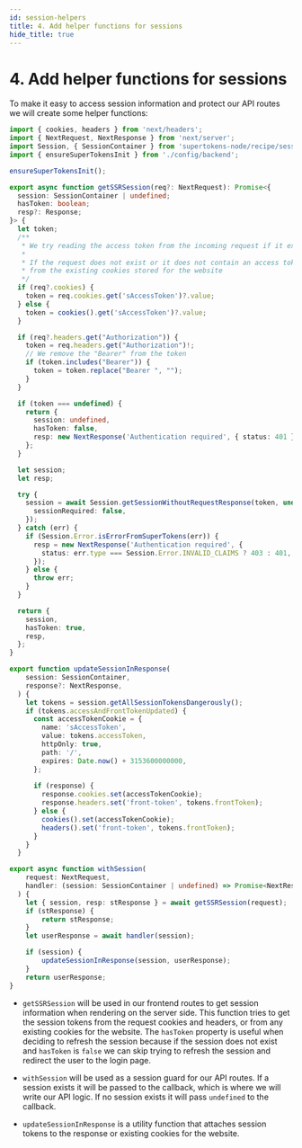 ```yaml
---
id: session-helpers
title: 4. Add helper functions for sessions
hide_title: true
---
```


<!-- COPY DOCS -->
<!-- ./thirdpartyemailpassword/nextjs/app-directory/session-helpers.mdx -->

# 4. Add helper functions for sessions

To make it easy to access session information and protect our API routes we will create some helper functions:

```ts title="app/sessionUtils.ts"
import { cookies, headers } from 'next/headers';
import { NextRequest, NextResponse } from 'next/server';
import Session, { SessionContainer } from 'supertokens-node/recipe/session';
import { ensureSuperTokensInit } from './config/backend';

ensureSuperTokensInit();

export async function getSSRSession(req?: NextRequest): Promise<{
  session: SessionContainer | undefined;
  hasToken: boolean;
  resp?: Response;
}> {
  let token;
  /**
   * We try reading the access token from the incoming request if it exists
   * 
   * If the request does not exist or it does not contain an access token we try to read it
   * from the existing cookies stored for the website
   */
  if (req?.cookies) {
    token = req.cookies.get('sAccessToken')?.value;
  } else {
    token = cookies().get('sAccessToken')?.value;
  }

  if (req?.headers.get("Authorization")) {
    token = req.headers.get("Authorization")!;
    // We remove the "Bearer" from the token
    if (token.includes("Bearer")) {
      token = token.replace("Bearer ", "");
    }
  }

  if (token === undefined) {
    return {
      session: undefined,
      hasToken: false,
      resp: new NextResponse('Authentication required', { status: 401 }),
    };
  }

  let session;
  let resp;

  try {
    session = await Session.getSessionWithoutRequestResponse(token, undefined, {
      sessionRequired: false,
    });
  } catch (err) {
    if (Session.Error.isErrorFromSuperTokens(err)) {
      resp = new NextResponse('Authentication required', {
        status: err.type === Session.Error.INVALID_CLAIMS ? 403 : 401,
      });
    } else {
      throw err;
    }
  }

  return {
    session,
    hasToken: true,
    resp,
  };
}

export function updateSessionInResponse(
    session: SessionContainer,
    response?: NextResponse,
  ) {
    let tokens = session.getAllSessionTokensDangerously();
    if (tokens.accessAndFrontTokenUpdated) {
      const accessTokenCookie = {
        name: 'sAccessToken',
        value: tokens.accessToken,
        httpOnly: true,
        path: '/',
        expires: Date.now() + 3153600000000,
      };
  
      if (response) {
        response.cookies.set(accessTokenCookie);
        response.headers.set('front-token', tokens.frontToken);
      } else {
        cookies().set(accessTokenCookie);
        headers().set('front-token', tokens.frontToken);
      }
    }
  }

export async function withSession(
    request: NextRequest,
    handler: (session: SessionContainer | undefined) => Promise<NextResponse>,
  ) {
    let { session, resp: stResponse } = await getSSRSession(request);
    if (stResponse) {
        return stResponse;
    }
    let userResponse = await handler(session);

    if (session) {
        updateSessionInResponse(session, userResponse);
    }
    return userResponse;
}
```

- `getSSRSession` will be used in our frontend routes to get session information when rendering on the server side. This function tries to get the session tokens from the request cookies and headers, or from any existing cookies for the website. The `hasToken` property is useful when deciding to refresh the session because if the session does not exist and `hasToken` is `false` we can skip trying to refresh the session and redirect the user to the login page.

- `withSession` will be used as a session guard for our API routes. If a session exists it will be passed to the callback, which is where we will write our API logic. If no session exists it will pass `undefined` to the callback.

- `updateSessionInResponse` is a utility function that attaches session tokens to the response or existing cookies for the website.